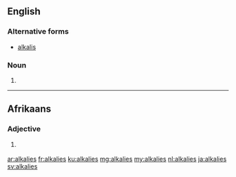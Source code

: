 ==English==

===Alternative forms===
* [[alkalis]]

===Noun===
{{head|en|noun plural form}}

# {{plural of|alkali|lang=en}}

----

==Afrikaans==

===Adjective===
{{af-adj||meer alkalies|mees alkaliese}}

# {{lb|af|chemisty}} {{l|en|alkaline}}

[[ar:alkalies]]
[[fr:alkalies]]
[[ku:alkalies]]
[[mg:alkalies]]
[[my:alkalies]]
[[nl:alkalies]]
[[ja:alkalies]]
[[sv:alkalies]]